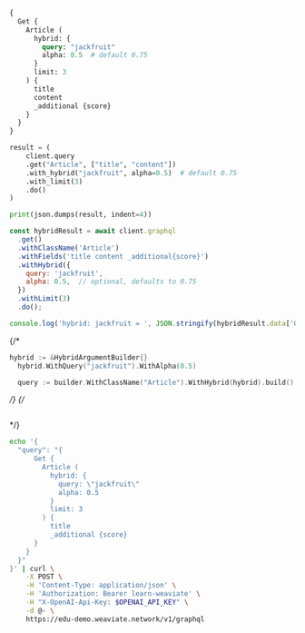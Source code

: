 
<Tabs groupId="languages">
<TabItem value="graphql" label="GraphQL">

```graphql
{
  Get {
    Article (
      hybrid: {
        query: "jackfruit"
        alpha: 0.5  # default 0.75
      }
      limit: 3
    ) {
      title
      content
      _additional {score}
    }
  }
}

```

</TabItem>
<TabItem value="py" label="Python">

```python
result = (
    client.query
    .get("Article", ["title", "content"])
    .with_hybrid("jackfruit", alpha=0.5)  # default 0.75
    .with_limit(3)
    .do()
)

print(json.dumps(result, indent=4))
```

</TabItem>
<TabItem value="js" label="JS/TS Client v2">

```js
const hybridResult = await client.graphql
  .get()
  .withClassName('Article')
  .withFields('title content _additional{score}')
  .withHybrid({
    query: 'jackfruit',
    alpha: 0.5,  // optional, defaults to 0.75
  })
  .withLimit(3)
  .do();

console.log('hybrid: jackfruit = ', JSON.stringify(hybridResult.data['Get']['Article'], null, 2));
```

</TabItem>
{/*<TabItem value="go" label="Go">

```go
hybrid := &HybridArgumentBuilder{}
  hybrid.WithQuery("jackfruit").WithAlpha(0.5)

  query := builder.WithClassName("Article").WithHybrid(hybrid).build()
```

</TabItem>*/}
{/*<TabItem value="java" label="Java">

```java

```

</TabItem>*/}
<TabItem value="curl" label="Curl">

```bash
echo '{
  "query": "{
      Get {
        Article (
          hybrid: {
            query: \"jackfruit\"
            alpha: 0.5
          }
          limit: 3
        ) {
          title
          _additional {score}
      }
    }
  }"
}' | curl \
    -X POST \
    -H 'Content-Type: application/json' \
    -H 'Authorization: Bearer learn-weaviate' \
    -H "X-OpenAI-Api-Key: $OPENAI_API_KEY" \
    -d @- \
    https://edu-demo.weaviate.network/v1/graphql
```

</TabItem>
</Tabs>

